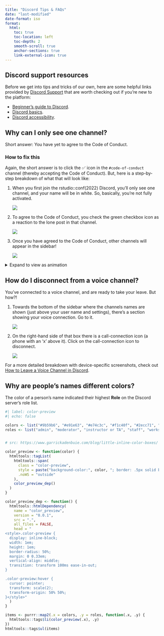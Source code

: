 ```yaml
---
title: "Discord Tips & FAQs"
date: "last-modified"
date-format: iso
format:
  html: 
    toc: true
    toc-location: left
    toc-depth: 2
    smooth-scroll: true
    anchor-sections: true
    link-external-icon: true
---
```


## Discord support resources

Before we get into tips and tricks of our own, here are some helpful links provided by [Discord Support](https://support.discord.com/) that are worth checking out if you're new to the platform:

-   [Beginner's guide to Discord](https://support.discord.com/hc/en-us/articles/360045138571-Beginner-s-Guide-to-Discord).
-   [Discord basics](https://support.discord.com/hc/en-us/sections/360008206871-Discord-Basics).
-   [Discord accessibility](https://support.discord.com/hc/en-us/articles/1500010454681-Accessibility-Settings-Tab).

## Why can I only see one channel?

Short answer: You have yet to agree to the Code of Conduct.

### How to fix this

Again, the short answer is to click the ✅ icon in the `#code-of-conduct` channel (thereby accepting the Code of Conduct). But, here is a step-by-step breakdown of what that will look like:

::: il
1.  When you first join the rstudio::conf(2022) Discord, you'll only see one channel, and your name will be in white. So, basically, you're not fully activated.

    ![](imgs/1-join-discord-pre-coc.png){fig-alt="Screenshot of rstudio::conf(2022) Discord upon first joining. The only channel in the left-hand sidebar is the code-of-conduct channel. The content of that channel shows text describing the code of conduct and indicating that you should click the checkbox to agree."}

2.  To agree to the Code of Conduct, you check the green checkbox icon as a reaction to the lone post in that channel.

    ![](imgs/2-join-discord-where-to-click.png){fig-alt="The content of the code-of-conduct channel shows text describing the code of conduct and indicating that you should click the checkbox to agree. There is a zoomed in circle around the checkbox where you should click."}

3.  Once you have agreed to the Code of Conduct, other channels will appear in the sidebar!

    ![](imgs/3-join-discord-accepted-coc.png){fig-alt="With checkbox reaction clicked under code of conduct, the left-hand sidebar shows many channels."}
:::

<details>

<summary>Expand to view as animation</summary>

<img src="imgs/discord-accept-coc.webp" alt="Discord site upon first joining shows only one channel. Mouse is moved to check box under code of conduct. Once box is checked, more channels appear." class="img-fluid"/>

</details>

## How do I disconnect from a voice channel?

You've connected to a voice channel, and are ready to take your leave. But how?!

::: il
1.  Towards the bottom of the sidebar where the channels names are shown (just above your user name and settings), there's a section showing your voice connection. Go to it.

    ![](imgs/discord-voice-disconnect-1.png){fig-alt="Bottom of Discord's left-hand sidebar with voice-connection box between the list of channels and the user settings options. The voice-connection section shows Voice Connected, the name of the channel, and, on the right, a call-connection icon."}

2.  On the right-hand side of that box there is a call-connection icon (a phone with an 'x' above it). Click on the call-connection icon to disconnect.

    ![](imgs/discord-voice-disconnect-3.png){fig-alt="Voice connection box with call-connection button (a phone with an x above it) zoomed in. The cursor is hovering over the call-connection button, and the tooltip reads Disconnect."}
:::

For a more detailed breakdown with device-specific screenshots, check out [How to Leave a Voice Channel in Discord](https://www.alphr.com/leave-voice-channel/).

## Why are people's names different colors?

The color of a person's name indicated their highest **Role** on the Discord server's role list.

```r
#| label: color-preview
#| echo: false

colors <- list("#9b59b6", "#e91e63", "#e74c3c", "#f1c40f", "#2ecc71", "#3498db", "#ffffff")
roles <- list("admin", "moderator", "instructor or TA", "staff", "workshop attendee", "community member", "has not accepted code of conduct yet")


# src: https://www.garrickadenbuie.com/blog/little-inline-color-boxes/ by Garrick Aden Buie

color_preview <- function(color) {
  htmltools::tagList(
    htmltools::span(
      class = "color-preview",
      style = paste("background-color:", color, "; border: .5px solid black"),
      .noWS = "outside"
    ),
    color_preview_dep()
  )
}

color_preview_dep <- function() {
  htmltools::htmlDependency(
    name = "color_preview",
    version = "0.0.1",
    src = ".",
    all_files = FALSE,
    head = "
<style>.color-preview {
  display: inline-block;
  width: 1em;
  height: 1em;
  border-radius: 50%;
  margin: 0 0.33em;
  vertical-align: middle;
  transition: transform 100ms ease-in-out;
}

.color-preview:hover {
  cursor: pointer;
  transform: scale(2);
  transform-origin: 50% 50%;
}</style>"
  )
}

items <- purrr::map2(.x = colors, .y = roles, function(.x, .y) {
  htmltools::tags$li(color_preview(.x), .y)
})
htmltools::tags$ul(items)
```


